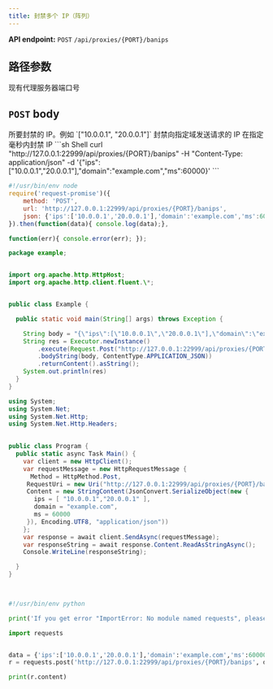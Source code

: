 ```yaml
---
title: 封禁多个 IP（阵列）
---
```

**API endpoint:** `POST` `/api/proxies/{PORT}/banips`

## 路径参数
<ParamField body="PORT" type="string" required>
现有代理服务器端口号
</ParamField>

## `POST` body

<ParamField body="ips" type="array" required>
所要封禁的 IP。例如 `["10.0.0.1", "20.0.0.1"]`
</ParamField>

<ParamField body="domain" type="string">
封禁向指定域发送请求的 IP
</ParamField>

<ParamField body="ms" type="integer">
在指定毫秒内封禁 IP
</ParamField>

<RequestExample>
```sh Shell
curl "http://127.0.0.1:22999/api/proxies/{PORT}/banips" -H "Content-Type: application/json" -d '{"ips":["10.0.0.1","20.0.0.1"],"domain":"example.com","ms":60000}'
```

```js NodeJS
#!/usr/bin/env node
require('request-promise')({
    method: 'POST',
    url: 'http://127.0.0.1:22999/api/proxies/{PORT}/banips',
    json: {'ips':['10.0.0.1','20.0.0.1'],'domain':'example.com','ms':60000}
}).then(function(data){ console.log(data);},

function(err){ console.error(err); });
```

```java Java
package example;


import org.apache.http.HttpHost;
import org.apache.http.client.fluent.\*;


public class Example {

  public static void main(String[] args) throws Exception {

    String body = "{\"ips\":[\"10.0.0.1\",\"20.0.0.1\"],\"domain\":\"example.com\",\"ms\":60000}";
    String res = Executor.newInstance()
        .execute(Request.Post("http://127.0.0.1:22999/api/proxies/{PORT}/banips")
        .bodyString(body, ContentType.APPLICATION_JSON))
        .returnContent().asString();
    System.out.println(res)
  }
}
```

```cs C#
using System;
using System.Net;
using System.Net.Http;
using System.Net.Http.Headers;
 

public class Program {
  public static async Task Main() {
    var client = new HttpClient();
    var requestMessage = new HttpRequestMessage {
      Method = HttpMethod.Post,
     RequestUri = new Uri("http://127.0.0.1:22999/api/proxies/{PORT}/banips"),
     Content = new StringContent(JsonConvert.SerializeObject(new {
       ips = [ "10.0.0.1","20.0.0.1" ],
       domain = "example.com",
       ms = 60000
     }), Encoding.UTF8, "application/json"))
    };
    var response = await client.SendAsync(requestMessage);
    var responseString = await response.Content.ReadAsStringAsync();
    Console.WriteLine(responseString);

  }
}

 
```

```python Python
#!/usr/bin/env python

print('If you get error "ImportError: No module named requests", please install it:\n$ sudo pip install requests');

import requests


data = {'ips':['10.0.0.1','20.0.0.1'],'domain':'example.com','ms':60000}
r = requests.post('http://127.0.0.1:22999/api/proxies/{PORT}/banips', data=json.dumps(data))

print(r.content)
```
</RequestExample>